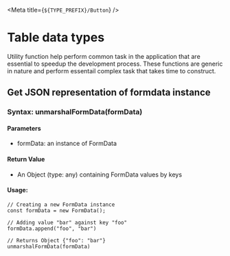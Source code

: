 
<Meta title={`${TYPE_PREFIX}/Button`} />

# Table data types

Utility function help perform common task in the application that are essential to speedup the development process.
These functions are generic in nature and perform essentail complex task that takes time to construct.

## Get JSON representation of formdata instance
### Syntax: unmarshalFormData(formData)

#### Parameters
- formData: an instance of FormData

#### Return Value
- An Object (type: any) containing FormData values by keys

#### Usage:

```
// Creating a new FormData instance
const formData = new FormData(); 

// Adding value "bar" against key "foo"
formData.append("foo", "bar") 

// Returns Object {"foo": "bar"}
unmarshalFormData(formData) 
```
